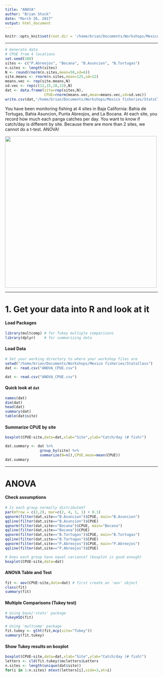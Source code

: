 ```yaml
---
title: "ANOVA"
author: "Brian Stock"
date: "March 26, 2017"
output: html_document
---
```


```r
knitr::opts_knit$set(root.dir = '/home/brian/Documents/Workshops/Mexico fisheries/StatsClass')
```

----

```r
# Generate data
# CPUE from 4 locations
set.seed(100)
sites <- c("P.Abreojos", "Bocana", "B.Asuncion", "B.Tortugas")
n.sites <- length(sites)
N <- round(rnorm(n.sites,mean=50,sd=6))
site.means <- rnorm(n.sites,mean=125,sd=12)
means.vec <- rep(site.means,N)
sd.vec <- rep(c(12,15,18,13),N)
dat <- data.frame(site=rep(sites,N),
                  CPUE=rnorm(means.vec,mean=means.vec,sd=sd.vec))
write.csv(dat,"/home/brian/Documents/Workshops/Mexico fisheries/StatsClass/ANOVA_CPUE.csv",row.names=FALSE)
```

You have been monitoring fishing at 4 sites in Baja California: Bahia de Tortugas, Bahia Asuncion, Punta Abreojos, and La Bocana. At each site, you record how much each panga catches per day. You want to know if catch/day is different by site. Because there are more than 2 sites, we cannot do a t-test. ANOVA!

<img src="/home/brian/Documents/Workshops/Mexico fisheries/StatsClass/ANOVA_CPUE_map.png" width="500px"/>

----

# 1. Get your data into R and look at it

#### Load Packages
```r
library(multcomp) # for Tukey multiple comparisons
library(dplyr)    # for summarizing data
```

#### Load Data
```r
# Set your working directory to where your workshop files are
setwd("/home/brian/Documents/Workshops/Mexico fisheries/StatsClass")
dat <- read.csv("ANOVA_CPUE.csv")
```

```r
dat <- read.csv("ANOVA_CPUE.csv")
```


#### Quick look at `dat`
```r
names(dat)
dim(dat)
head(dat)
summary(dat)
table(dat$site)
```

#### Summarize CPUE by site
```r
boxplot(CPUE~site,data=dat,xlab="Site",ylab="Catch/day (# fish)")
```
```r
dat.summary <- dat %>% 
                group_by(site) %>%
                summarize(N=n(),CPUE.mean=mean(CPUE))
dat.summary
```

----
\vspace{-12pt}
# ANOVA
\vspace{-12pt}
#### Check assumptions
\vspace{-12pt}
```r
# Is each group normally distributed?
par(mfrow = c(2,2), mar=c(2, 4, 1, 1) + 0.1)
qqnorm(filter(dat,site=="B.Asuncion")$CPUE, main="B.Asuncion")
qqline(filter(dat,site=="B.Asuncion")$CPUE)
qqnorm(filter(dat,site=="Bocana")$CPUE, main="Bocana")
qqline(filter(dat,site=="Bocana")$CPUE)
qqnorm(filter(dat,site=="B.Tortugas")$CPUE, main="B.Tortugas")
qqline(filter(dat,site=="B.Tortugas")$CPUE)
qqnorm(filter(dat,site=="P.Abreojos")$CPUE, main="P.Abreojos")
qqline(filter(dat,site=="P.Abreojos")$CPUE)
```

```r
# Does each group have equal variance? (boxplot is good enough)
boxplot(CPUE~site,data=dat)
```

\vspace{24pt}
#### ANOVA Table and Test
```r
fit <- aov(CPUE~site,data=dat) # first create an 'aov' object
class(fit)
summary(fit)
```

\vspace{24pt}
#### Multiple Comparisons (Tukey test)
```r
# Using base/'stats' package
TukeyHSD(fit)
```

```r
# Using 'multcomp' package
fit.tukey <- glht(fit,mcp(site="Tukey"))
summary(fit.tukey)
```

#### Show Tukey results on boxplot
```r
boxplot(CPUE~site,data=dat,xlab="Site",ylab="Catch/day (# fish)")
letters <- cld(fit.tukey)$mcletters$Letters
n.sites <- length(unique(dat$site))
for(i in 1:n.sites) mtext(letters[i],side=3,at=i)
```


